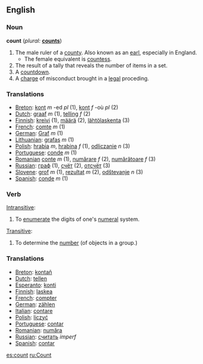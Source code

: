 ==English==

===Noun===
'''count'''  (''plural:'' '''[[counts]]''')
# The male ruler of a [[county]].  Also known as an [[earl]], especially in England.
#*The female equivalent is [[countess]].
# The result of a tally that reveals the number of items in a set.
# A [[countdown]].
# A [[charge]] of misconduct brought in a [[legal]] proceding.

=== Translations ===
*[[Breton]]: [[kont]] ''m'' -ed ''pl'' (1), [[kont]] ''f'' -où ''pl'' (2)
*[[Dutch]]: [[graaf]] ''m'' (1), [[telling]] ''f'' (2)
*[[Finnish]]: [[kreivi]] (1), [[määrä]] (2), [[lähtölaskenta]] (3)
*[[French]]: [[comte]] ''m'' (1)
*[[German]]: [[Graf]] ''m'' (1)
*[[Lithuanian]]: [[grafas]] ''m'' (1)
*[[Polish]]: [[hrabia]] ''m'', [[hrabina]] ''f'' (1), [[odliczanie]] ''n'' (3)
*[[Portuguese]]: [[conde]] ''m'' (1)
*[[Romanian]] [[conte]] ''m'' (1), [[numărare]] ''f'' (2), [[numărătoare]] ''f'' (3)
*[[Russian]]: [[граф]] (1), [[счёт]] (2), [[отсчёт]] (3)
*[[Slovene]]: [[grof]] ''m'' (1), [[rezultat]] ''m'' (2), [[odštevanje]] ''n'' (3)
*[[Spanish]]: [[conde]] ''m'' (1)

===Verb===
{{en-infl-reg-consonant|count||}}

[[Intransitive]]:
# To [[enumerate]] the digits of one's [[numeral]] system.

[[Transitive]]:
# To determine the [[number]] (of objects in a group.)

=== Translations ===
*[[Breton]]: [[kontañ]]
*[[Dutch]]: [[tellen]]
*[[Esperanto]]: [[konti]]
*[[Finnish]]: [[laskea]]
*[[French]]: [[compter]]
*[[German]]: [[zählen]]
*[[Italian]]: [[contare]]
*[[Polish]]: [[liczyć]]
*[[Portuguese]]: [[contar]]
*[[Romanian]]: [[număra]]
*[[Russian]]: [[считать]] ''imperf''
*[[Spanish]]: [[contar]]

[[es:count]]
[[ru:Count]]